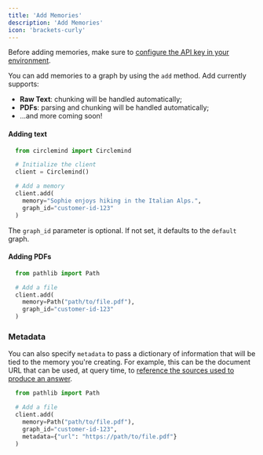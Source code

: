 ```yaml
---
title: 'Add Memories'
description: 'Add Memories'
icon: 'brackets-curly'
---
```


Before adding memories, make sure to [configure the API key in your environment](/sdk/getting-started#getting-started).

You can add memories to a graph by using the `add` method. Add currently supports:
- **Raw Text**: chunking will be handled automatically;
- **PDFs**: parsing and chunking will be handled automatically;
- ...and more coming soon!

#### Adding text

```python
  from circlemind import Circlemind

  # Initialize the client
  client = Circlemind()

  # Add a memory
  client.add(
    memory="Sophie enjoys hiking in the Italian Alps.",
    graph_id="customer-id-123"
  )
```

The `graph_id` parameter is optional. If not set, it defaults to the `default` graph.

#### Adding PDFs

```python
  from pathlib import Path

  # Add a file
  client.add(
    memory=Path("path/to/file.pdf"),
    graph_id="customer-id-123"
  )
```

### Metadata

You can also specify `metadata` to pass a dictionary of information that will be tied to the memory you're creating.
For example, this can be the document URL that can be used, at query time, to [reference the sources used to produce an answer](/sdk/query#include-references).

```python
  from pathlib import Path

  # Add a file
  client.add(
    memory=Path("path/to/file.pdf"),
    graph_id="customer-id-123",
    metadata={"url": "https://path/to/file.pdf"}
  )
```